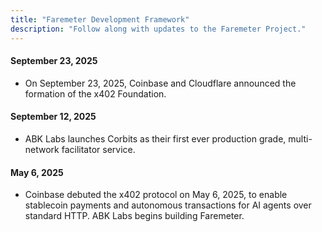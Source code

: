 ```yaml
---
title: "Faremeter Development Framework"
description: "Follow along with updates to the Faremeter Project."
---
```


#### September 23, 2025

- On September 23, 2025, Coinbase and Cloudflare announced the formation of the x402 Foundation. 

#### September 12, 2025

- ABK Labs launches Corbits as their first ever production grade, multi-network facilitator service.

#### May 6, 2025

- Coinbase debuted the x402 protocol on May 6, 2025, to enable stablecoin payments and autonomous transactions for AI agents over standard HTTP. ABK Labs begins building Faremeter.